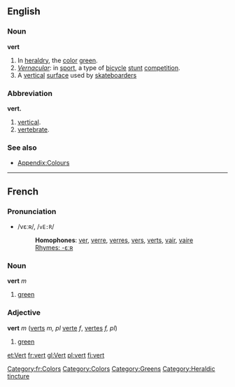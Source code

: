 ==English==
===Noun===
'''vert'''
#In [[heraldry]], the [[color]] [[green]].
#''[[Vernacular]]'': in [[sport]], a type of [[bicycle]] [[stunt]] [[competition]].
# A [[vertical]] [[surface]] used by [[skateboard]]ers

===Abbreviation===
'''vert.'''

#[[vertical]].
#[[vertebrate]].

===See also===
*[[Wiktionary_Appendix:Colours|Appendix:Colours]]

----

==French==
===Pronunciation===
*/vεːʀ/, /<tt>vE:R</tt>/
*:'''Homophones''': [[ver]], [[verre]], [[verres]], [[vers]], [[verts]], [[vair]], [[vaire]]
*:[[Rhymes:French:-εːʀ|Rhymes: -εːʀ]]

===Noun===
'''vert''' ''m''

# [[green]]

===Adjective===
'''vert''' ''m'' ([[verts]] ''m, pl'' [[verte]] ''f'', [[vertes]] ''f, pl'')

# [[green]]

[[Category:fr:Colors]]
[[Category:Colors]]
[[Category:Greens]]
[[Category:Heraldic tincture]]

[[et:Vert]]
[[fr:vert]]
[[gl:Vert]]
[[pl:vert]]
[[fi:vert]]